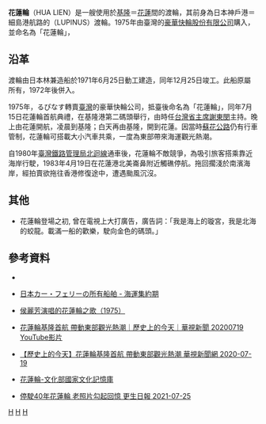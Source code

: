 {{艦型模板
|名稱= 花蓮輪
|圖片= 
|照片說明= 
|種類= [[渡輪|渡輪]]
|艦名= 臺華輪
|國籍= {{JPN}}（1971－1975）<br/>{{ROC-TW}}（1975－1983）
|擁有者= 宮崎汽車渡輪（1971－1972）<br/>日本汽車渡輪（1972－1975）<br/>豪華快輪公司（1975－1983）
|營運者= 宮崎汽車渡輪（1971－1972）<br/>日本汽車渡輪（1972－1975）<br/>豪華快輪公司（1975－1983）
|注冊= {{JPN}}（1971－1975）<br/>{{ROC-TW}}（1975－1983）
|母港= [[基隆港|基隆港]]（1975－1983）
|製造= 日本林兼造船下關造船所
|造價= 
|下水= 1971年10月7日
|前型= 
|次型=
|同型= 
|竣工= 1971年12月25日
|結局= 1983年9月9日因[[颱風愛倫_(1983年)|艾倫颱風]]而漂離花蓮港後擱淺
|狀態= {{red|除役}}
|排水= 
|標準= 5,909噸
|基準= 
|滿載= 
|長度= 118.1米
|闊度= 20.4米
|吃水= 5.7米（滿載）
|鍋爐= 
|引擎= 4,650PS柴油引擎2具
|極速= 18節
|續航= 
|燃料= 柴油
|乘員= 
|載貨量= 
|其它= 
}}
'''花蓮輪'''（HUA LIEN）是一艘使用於[[基隆港|基隆]]＝[[花蓮港|花蓮]]間的渡輪，其前身為日本神戶港＝細島港航路的{{Link-ja|るぴなす|るぴなす}}（LUPINUS）渡輪。1975年由臺灣的[[豪華快輪股份有限公司|豪華快輪股份有限公司]]購入，並命名為「花蓮輪」，
== 沿革 ==
{{Link-ja|るぴなす|るぴなす}}渡輪由日本林兼造船於1971年6月25日動工建造，同年12月25日竣工。此船原屬{{Link-ja|宮崎汽車渡輪|宮崎カーフェリー}}所有，1972年後併入{{Link-ja|日本汽車渡輪|マリンエキスプレス}}。

1975年，るぴなす轉賣[[臺灣|臺灣]]的豪華快輪公司，抵臺後命名為「花蓮輪」，同年7月15日花蓮輪首航典禮，在基隆港第二碼頭舉行，由時任[[台灣省主席|台灣省主席]][[謝東閔_(台灣)|謝東閔]]主持。晚上由花蓮開航，凌晨到基隆；白天再由基隆，開到花蓮。因當時[[蘇花公路|蘇花公路]]仍有行車管制，花蓮輪可搭載大小汽車共乘，一度為東部帶來海運觀光熱潮。

自1980年[[臺灣鐵路管理局|臺灣鐵路管理局]][[北迴線|北迴線]]通車後，花蓮輪不敵競爭，為吸引旅客搭乘靠近海岸行駛，1983年4月19日在花蓮港北美崙鼻附近觸礁停航。拖回擱淺於南濱海岸，經拍賣欲拖往香港修復途中，遭遇颱風沉沒。

== 其他 ==
*花蓮輪登場之初, 曾在電視上大打廣告，廣告詞：「我是海上的璇宮，我是北海的蛟龍。載滿一船的歡樂，駛向金色的碼頭。」

== 參考資料 ==
*{{ja}}{{link-ja|るぴなす|るぴなす}}
*{{ja}}[https://web.archive.org/web/20161017033945/http://jpnships.g.dgdg.jp/company/nipponcarferry_list.htm 日本カー・フェリーの所有船舶 - 海運集約期]
*{{zh}}[https://www.youtube.com/watch?v=P86zhDA68Bc 侯麗芳演唱的花蓮輪之歌（1975）]
*{{zh}}[https://www.youtube.com/watch?v=94-KLtKSkCE 花蓮輪基隆首航 帶動東部觀光熱潮｜歷史上的今天｜華視新聞 20200719 YouTube影片 ]
*{{zh}}[https://news.cts.com.tw/cts/general/202007/202007192007528.html 【歷史上的今天】花蓮輪基隆首航 帶動東部觀光熱潮  華視新聞網 2020-07-19 ]
*{{zh}}[https://memory.culture.tw/Home/Detail?Id=509070&IndexCode=Culture_Object 花蓮輪-文化部國家文化記憶庫 ] 
*{{zh}}[http://www.ksnews.com.tw/index.php/news/contents_page/0001508793 停駛40年花蓮輪 老照片勾起回憶 更生日報 2021-07-25 ]

[[Category:中華民國船艦|H]]
[[Category:基隆市水路|H]]
[[Category:花蓮縣交通|H]]